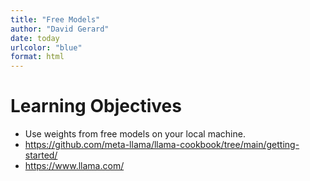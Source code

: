 ```yaml
---
title: "Free Models"
author: "David Gerard"
date: today
urlcolor: "blue"
format: html
---
```


# Learning Objectives

- Use weights from free models on your local machine.
- <https://github.com/meta-llama/llama-cookbook/tree/main/getting-started/>
- <https://www.llama.com/>
